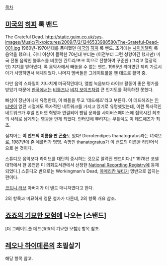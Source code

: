[[목차]]
== [[미국]]의 [[히피]] 록 밴드 ==
The Grateful Dead.
http://static.guim.co.uk/sys-images/Music/Pix/pictures/2009/7/2/1246533988580/The-Grateful-Dead-001.jpg
1960년-1970년대를 풍미했던 [[미국]]의 [[히피]] 록 밴드. 초기에는 [[사이키델릭]] 록 음악을 했으나, 히피 이상이 몰락한 70년대 부터는 (이전부터 그런 성향이긴 했지만) 미국 전통 음악인 블루스를 비롯한 컨트리/포크 록으로 전향하여 꾸준한 (그리고 열광적인) 지지를 받아냈다. 록 음악사에서 빼놓을 수 없는 밴드. 1995년 리더였던 제리 가르시아가 사망하면서 해체되었다. 나머지 멤버들은 그레이트풀을 뗀 데드로 활약 중.

다만 음악 스타일이 지나치게 미국적인데다, 앨범 녹음보다 라이브 활동이 좋은 평가를 받았기 때문에 [[한국]]에서는 [[비틀즈]]나 [[비치 보이즈]]처럼 큰 인지도를 획득하진 못했다.

빠심이 장난아니게 유명한데, 이 빠들을 두고 '데드헤즈'라고 부른다. 이 데드헤즈는 [[인터넷]]이 없던 시절에도 독자적인 네트워크를 가지고 있기로 유명했었는데, 이런 독자적인 네트워크가 후일 인터넷 혁명과 연결되어 팬덤 문화를 사이버스페이스에 접목시킨 최초의 사례로 남게되는 영광을 안게 되었다. 인터넷에 뿌려지는 부틀렉도 이 데드헤즈가 최초.

심지어는 '''이 밴드의 이름을 딴 [[곤충]]'''도 있다! Dicrotendipes thanatogratus라는 녀석으로, 1987년에 존 에플러가 명명. 속명인 thanatogratus가 이 밴드의 이름을 라틴어식으로 쓴 것이다.

스튜디오 음악보다 라이브를 대단히 중시하는 것으로 알려진 밴드이다.[* 1978년 코넬 대학에서 한 공연은 미 의회도서관에서 선정한 [[National Recording Registry]]에 등재되었다.] 스튜디오 반으로는 Workingman's Dead, [[아메리칸 뷰티]]가 명반으로 꼽히는 편이다.

[[코트니 러브]] 아버지가 이 밴드 매니저였다고 한다.

2의 항목과 미묘하게 영문 철자가 다른데, 2의 항목 개요 참조.
== [[죠죠의 기묘한 모험]]에 나오는 [스탠드] ==
[더 그레이트풀 데드(죠죠의 기묘한 모험)] 항목 참조.

== [[레오나 하이데른]]의 초필살기 ==
해당 항목 참고.
